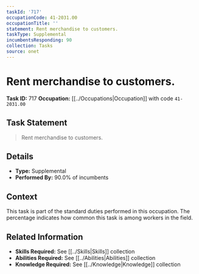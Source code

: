 ```yaml
---
taskId: '717'
occupationCode: 41-2031.00
occupationTitle: ''
statement: Rent merchandise to customers.
taskType: Supplemental
incumbentsResponding: 90
collection: Tasks
source: onet
---
```

# Rent merchandise to customers.

**Task ID:** 717
**Occupation:** [[../Occupations|Occupation]] with code `41-2031.00`

## Task Statement

> Rent merchandise to customers.

## Details

- **Type:** Supplemental
- **Performed By:** 90.0% of incumbents

## Context

This task is part of the standard duties performed in this occupation. The percentage indicates how common this task is among workers in the field.

## Related Information

- **Skills Required:** See [[../Skills|Skills]] collection
- **Abilities Required:** See [[../Abilities|Abilities]] collection
- **Knowledge Required:** See [[../Knowledge|Knowledge]] collection
